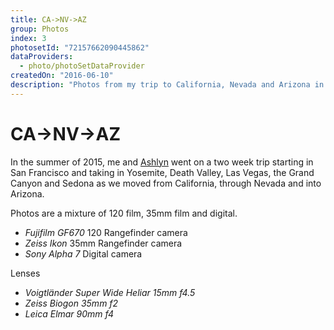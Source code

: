 ```yaml
---
title: CA->NV->AZ
group: Photos
index: 3
photosetId: "72157662090445862"
dataProviders:
  - photo/photoSetDataProvider
createdOn: "2016-06-10"
description: "Photos from my trip to California, Nevada and Arizona in 2015."
---
```



# CA->NV->AZ

In the summer of 2015, me and [Ashlyn](http://www.agehrettphoto.com/) went on a two week trip starting in San Francisco and taking in Yosemite, Death Valley, Las Vegas, the Grand Canyon and Sedona as we moved from California, through Nevada and into Arizona.

Photos are a mixture of 120 film, 35mm film and digital.

- _Fujifilm GF670_ 120 Rangefinder camera
- _Zeiss Ikon_ 35mm Rangefinder camera
- _Sony Alpha 7_ Digital camera

Lenses

- _Voigtländer Super Wide Heliar 15mm f4.5_
- _Zeiss Biogon 35mm f2_
- _Leica Elmar 90mm f4_

<PhotoSet />
